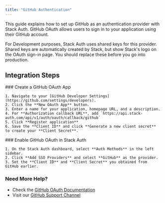 ```yaml
---
title: "GitHub Authentication"
---
```


This guide explains how to set up GitHub as an authentication provider with Stack Auth. GitHub OAuth allows users to sign in to your application using their GitHub account.

<Info>
For Development purposes, Stack Auth uses shared keys for this provider. Shared keys are automatically created by Stack, but show Stack's logo on the OAuth sign-in page.
You should replace these before you go into production.
</Info>

## Integration Steps

<Steps>
  <Step>
    ### Create a GitHub OAuth App
    
    1. Navigate to your [GitHub Developer Settings](https://github.com/settings/developers).
    2. Click the **New OAuth App** button.
    3. Enter a name for your application, homepage URL, and a description.
    4. For **Authorization callback URL**, add `https://api.stack-auth.com/api/v1/auth/oauth/callback/github`
    5. Click **Register application**
    6. Save the **Client ID** and click **Generate a new client secret** to create your **Client Secret**.
  </Step>
  
  <Step>
    ### Enable GitHub OAuth in Stack Auth
    
    1. On the Stack Auth dashboard, select **Auth Methods** in the left sidebar.
    2. Click **Add SSO Providers** and select **GitHub** as the provider.
    3. Set the **Client ID** and **Client Secret** you obtained from GitHub earlier.
  </Step>
</Steps>

### Need More Help?

- Check the [GitHub OAuth Documentation](https://docs.github.com/en/developers/apps/building-oauth-apps/authorizing-oauth-apps)
- Visit our [GitHub Support Channel](https://github.stack-auth.com)
